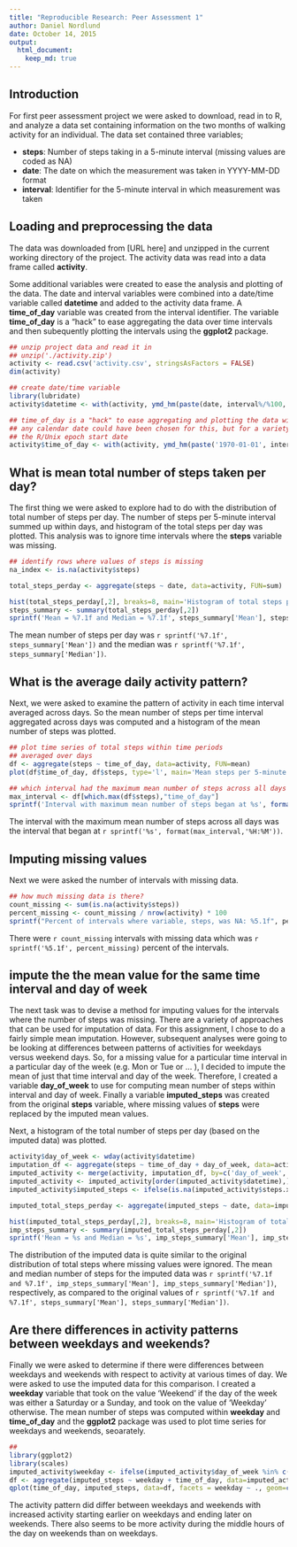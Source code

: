 ```yaml
---
title: "Reproducible Research: Peer Assessment 1"
author: Daniel Nordlund
date: October 14, 2015
output: 
  html_document:
    keep_md: true
---
```


## Introduction

For first peer assessment project we were asked to download, read in to R, and analyze a data set containing information on the two months of walking activity for an individual.  The data set contained three variables;

- **steps**: Number of steps taking in a 5-minute interval (missing values are coded as NA)
- **date**: The date on which the measurement was taken in YYYY-MM-DD format
- **interval**: Identifier for the 5-minute interval in which measurement was taken

## Loading and preprocessing the data

The data was downloaded from [URL here] and unzipped in the current working directory of the project.  The activity data was read into a data frame called **activity**.  

Some additional variables were created to ease the analysis and plotting of the data.  The date and interval variables were combined into a date/time variable called **datetime** and added to the activity data frame.  A **time_of_day** variable was created from the interval identifier.  The variable **time_of_day** is a "hack" to ease aggregating the data over time intervals and then subequently plotting the intervals using the **ggplot2** package.

```r
## unzip project data and read it in
## unzip('./activity.zip')
activity <- read.csv('activity.csv', stringsAsFactors = FALSE)
dim(activity)

## create date/time variable 
library(lubridate)
activity$datetime <- with(activity, ymd_hm(paste(date, interval%/%100, interval%%100, sep=':')))

## time_of_day is a "hack" to ease aggregating and plotting the data with ggplot2
## any calendar date could have been chosen for this, but for a variety of reasons I chose
## the R/Unix epoch start date
activity$time_of_day <- with(activity, ymd_hm(paste('1970-01-01', interval%/%100, interval%%100, sep=':')))

```

## What is mean total number of steps taken per day?

The first thing we were asked to explore had to do with the distribution of total number of steps per day.  The number of steps per 5-minute interval summed up within days, and histogram of the total steps per day was plotted.  This analysis was to ignore time intervals where the **steps** variable was missing.

```r
## identify rows where values of steps is missing
na_index <- is.na(activity$steps)

total_steps_perday <- aggregate(steps ~ date, data=activity, FUN=sum)

hist(total_steps_perday[,2], breaks=8, main='Histogram of total steps per day', xlab='Total steps')
steps_summary <- summary(total_steps_perday[,2])
sprintf('Mean = %7.1f and Median = %7.1f', steps_summary['Mean'], steps_summary['Median'])

```
The mean number of steps per day was `r sprintf('%7.1f', steps_summary['Mean'])` and the median was `r sprintf('%7.1f', steps_summary['Median'])`.


## What is the average daily activity pattern?

Next, we were asked to examine the pattern of activity in each time interval averaged across days.  So the mean number of steps per time interval aggregated across days was computed and a histogram of the mean number of steps was plotted.

```r
## plot time series of total steps within time periods
## averaged over days
df <- aggregate(steps ~ time_of_day, data=activity, FUN=mean)
plot(df$time_of_day, df$steps, type='l', main='Mean steps per 5-minute interval across days', xlab='Time of day', ylab='Mean number of steps')

## which interval had the maximum mean number of steps across all days
max_interval <- df[which.max(df$steps),"time_of_day"]
sprintf('Interval with maximum mean number of steps began at %s', format(max_interval,'%H:%M'))
```

The interval with the maximum mean number of steps across all days was the interval that began at `r sprintf('%s', format(max_interval,'%H:%M'))`. 


## Imputing missing values

Next we were asked the number of intervals with missing data.  

```r
## how much missing data is there?
count_missing <- sum(is.na(activity$steps))
percent_missing <- count_missing / nrow(activity) * 100
sprintf("Percent of intervals where variable, steps, was NA: %5.1f", percent_missing)
```

There were `r count_missing` intervals with missing data which was `r sprintf('%5.1f', percent_missing)` percent of the intervals. 

## impute the the mean value for the same time interval and day of week

The next task was to devise a method for imputing values for the intervals where the number of steps was missing. There are a variety of approaches that can be used for imputation of data.  For this assignment, I chose to do a fairly simple mean imputation.  However, subsequent analyses were going to be looking at differences between patterns of activities for weekdays versus weekend days. So, for a missing value for a particular time interval in a particular day of the week (e.g. Mon or Tue or ... ), I decided to impute the mean of just that time interval and day of the week.  Therefore, I created a variable **day_of_week** to use for computing mean number of steps within interval and day of week. Finally a variable **imputed_steps** was created from the original **steps** variable, where missing values of **steps** were replaced by the imputed mean values.

Next, a histogram of the total number of steps per day (based on the imputed data) was plotted.

```r
activity$day_of_week <- wday(activity$datetime)
imputation_df <- aggregate(steps ~ time_of_day + day_of_week, data=activity, FUN=mean)
imputed_activity <- merge(activity, imputation_df, by=c('day_of_week','time_of_day'), all.x=TRUE) 
imputed_activity <- imputed_activity[order(imputed_activity$datetime),]
imputed_activity$imputed_steps <- ifelse(is.na(imputed_activity$steps.x), imputed_activity$steps.y, imputed_activity$steps.x)

imputed_total_steps_perday <- aggregate(imputed_steps ~ date, data=imputed_activity,  FUN=sum)

hist(imputed_total_steps_perday[,2], breaks=8, main='Histogram of total steps per day\nMissing data imputed by day of week and interval', xlab='Total steps')
imp_steps_summary <- summary(imputed_total_steps_perday[,2])
sprintf('Mean = %s and Median = %s', imp_steps_summary['Mean'], imp_steps_summary['Median'])

```

The distribution of the imputed data is quite similar to the original distribution of total steps where missing values were ignored. The mean and median number of steps for the imputed data was `r sprintf('%7.1f and %7.1f', imp_steps_summary['Mean'], imp_steps_summary['Median'])`, respectively, as compared to the original values of `r sprintf('%7.1f and %7.1f', steps_summary['Mean'], steps_summary['Median'])`.


## Are there differences in activity patterns between weekdays and weekends?

Finally we were asked to determine if there were differences between weekdays and weekends with respect to activity at various times of day.  We were asked to use the imputed data for this comparison.  I created a **weekday** variable that took on the value 'Weekend' if the day of the week was either a Saturday or a Sunday, and took on the value of 'Weekday' otherwise.  The mean number of steps was computed within **weekday** and **time_of_day** and the **ggplot2** package was used to plot time series for weekdays and weekends, seoarately.

```r
## 
library(ggplot2)
library(scales)
imputed_activity$weekday <- ifelse(imputed_activity$day_of_week %in% c(1,7), 'Weekend', 'Weekday')
df <- aggregate(imputed_steps ~ weekday + time_of_day, data=imputed_activity, FUN=mean)
qplot(time_of_day, imputed_steps, data=df, facets = weekday ~ ., geom=c('line'), xlab="Time of Day", ylab='Mean number of steps') + scale_x_datetime(breaks=date_breaks('2 hour'), labels=date_format('%H:%M')) + labs(title='Mean steps per 5-minute interval - Weekdays vs. Weekends')

```

The activity pattern did differ between weekdays and weekends with increased activity starting earlier on weekdays and ending later on weekends.  There also seems to be more activity during the middle hours of the day on weekends than on weekdays.